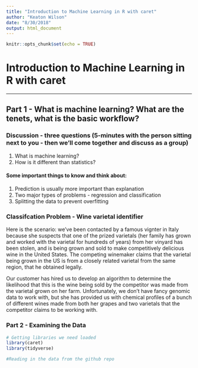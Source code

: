 ```yaml
---
title: "Introduction to Machine Learning in R with caret"
author: "Keaton Wilson"
date: "8/30/2018"
output: html_document
---
```


```r
knitr::opts_chunk$set(echo = TRUE)
```

# Introduction to Machine Learning in R with caret  
***  

## Part 1 - What is machine learning? What are the tenets, what is the basic workflow?  

### Discussion - three questions (5-minutes with the person sitting next to you - then we'll come together and discuss as a group) 
1. What is machine learning?  
2. How is it different than statistics?  

#### Some important things to know and think about:  
1. Prediction is usually more important than explanation  
2. Two major types of problems - regression and classification  
3. Splitting the data to prevent overfitting  

### Classifcation Problem - Wine varietal identifier  

Here is the scenario: we've been contacted by a famous vignter in Italy because she suspects that one of the prized varietals (her family has grown and worked with the varietal for hundreds of years) from her vinyard has been stolen, and is being grown and sold to make competitively delicious wine in the United States. The competing winemaker claims that the varietal being grown in the US is from a closely related varietal from the same region, that he obtained legally.  

Our customer has hired us to develop an algorithm to determine the likelihood that this is the wine being sold by the competitor was made from the varietal grown on her farm. Unfortunately, we don't have fancy genomic data to work with, but she has provided us with chemical profiles of a bunch of different wines made from both her grapes and two varietals that the competitor claims to be working with.   


### Part 2 - Examining the Data

```r
# Getting libraries we need loaded
library(caret)
library(tidyverse)

#Reading in the data from the github repo

```



